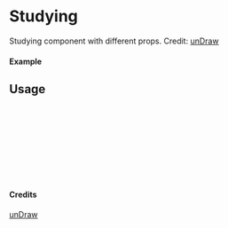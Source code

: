 
<Meta of={Studying} title="unDraw/Studying" />

# Studying

Studying component with different props.
Credit: [unDraw](https://undraw.co/illustrations)

#### Example

<Canvas of={Studying.Primary} />

## Usage

```ts
import { Studying } from "yadl-ui";

const Example = () => {
  return (
      <Studying />
  );
};

export default Example;
```

#### Credits
[unDraw](https://undraw.co/illustrations)
